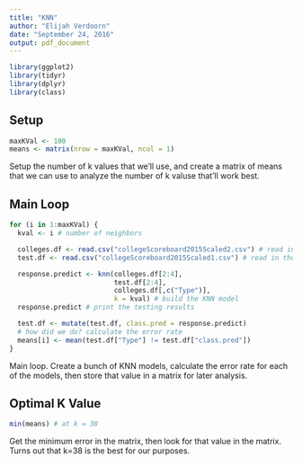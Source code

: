```yaml
---
title: "KNN"
author: "Elijah Verdoorn"
date: "September 24, 2016"
output: pdf_document
---
```


```r
library(ggplot2)
library(tidyr)
library(dplyr)
library(class)
```

## Setup

```r
maxKVal <- 100
means <- matrix(nrow = maxKVal, ncol = 1)
```
Setup the number of k values that we'll use, and create a matrix of means that we can use to analyze the number of k valuse that'll work best.

## Main Loop
```r
for (i in 1:maxKVal) {
  kval <- i # number of neighbors

  colleges.df <- read.csv("collegeScoreboard2015Scaled2.csv") # read in the training data
  test.df <- read.csv("collegeScoreboard2015Scaled1.csv") # read in the testing data

  response.predict <- knn(colleges.df[2:4], 
                          test.df[2:4], 
                          colleges.df[,c("Type")], 
                          k = kval) # build the KNN model
  response.predict # print the testing results

  test.df <- mutate(test.df, class.pred = response.predict)
  # how did we do? calculate the error rate
  means[i] <- mean(test.df["Type"] != test.df["class.pred"]) 
}
```
Main loop. Create a bunch of KNN models, calculate the error rate for each of the models, then store that value in a matrix for later analysis.

## Optimal K Value

```r
min(means) # at k = 38
```
Get the minimum error in the matrix, then look for that value in the matrix. Turns out that k=38 is the best for our purposes.